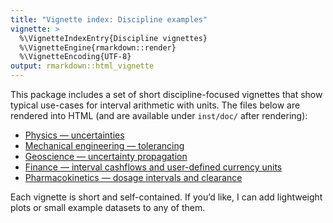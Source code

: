 ```yaml
---
title: "Vignette index: Discipline examples"
vignette: >
  %\VignetteIndexEntry{Discipline vignettes}
  %\VignetteEngine{rmarkdown::render}
  %\VignetteEncoding{UTF-8}
output: rmarkdown::html_vignette
---
```


This package includes a set of short discipline-focused vignettes that show typical use-cases for interval arithmetic with units. The files below are rendered into HTML (and are available under `inst/doc/` after rendering):

- [Physics — uncertainties](physics-uncertainties.html)
- [Mechanical engineering — tolerancing](mechanical-engineering-tolerancing.html)
- [Geoscience — uncertainty propagation](geoscience-uncertainty.html)
- [Finance — interval cashflows and user-defined currency units](finance-intervals.html)
- [Pharmacokinetics — dosage intervals and clearance](pharmacokinetics.html)

Each vignette is short and self-contained. If you'd like, I can add lightweight plots or small example datasets to any of them.
